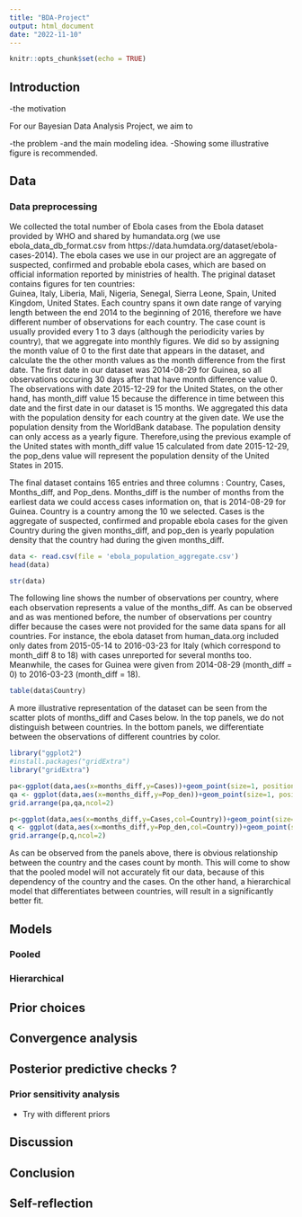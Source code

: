 ```yaml
---
title: "BDA-Project"
output: html_document
date: "2022-11-10"
---
```


```r
knitr::opts_chunk$set(echo = TRUE)
```

## Introduction 

-the motivation

For our Bayesian Data Analysis Project, we aim to 

-the problem
-and the main modeling idea.
-Showing some illustrative figure is recommended.

## Data

### Data preprocessing

We collected the total number of Ebola cases from the Ebola dataset provided by WHO and shared by humandata.org (we use ebola_data_db_format.csv from https://data.humdata.org/dataset/ebola-cases-2014). The ebola cases we use in our project are an aggregate of suspected, confirmed and probable ebola cases, which are based on official information reported by ministries of health. The priginal dataset contains figures for ten countries: 	
Guinea,  Italy,  Liberia,  Mali,  Nigeria,  Senegal,  Sierra Leone,  Spain,  United Kingdom,  United States. Each country spans it own date range of varying length between the end 2014 to the beginning of 2016, therefore we have different number of observations for each country. The case count is usually provided every 1 to 3 days (although the periodicity varies by country), that we aggregate into monthly figures. We did so by assigning the month value of 0 to the first date that appears in the dataset, and calculate the the other month values as the month difference from the first date. The first date in our dataset was 2014-08-29 for Guinea, so all observations occuring 30 days after that have month difference value 0. The observations with date 2015-12-29 for the United States, on the other hand, has month_diff value 15 because the difference in time between this date and the first date in our dataset is 15 months.
We aggregated this data with the population density for each country at the given date. We use the population density from the WorldBank database. The population density can only access as a yearly figure. Therefore,using the previous example of the United states with month_diff value 15 calculated from date 2015-12-29, the pop_dens value will represent the population density of the United States in 2015. 

The final dataset contains 165 entries and three columns : Country, Cases, Months\_diff, and Pop\_dens. Months_diff is the number of months from the earliest data we could access cases information on, that is 2014-08-29 for Guinea. Country is a country among the 10 we selected. Cases is the aggregate of suspected, confirmed and propable ebola cases for the given Country during the given months_diff, and pop_den is yearly population density that the country had during the given months_diff.


```r
data <- read.csv(file = 'ebola_population_aggregate.csv')
head(data)
```
```r
str(data)
```


The following line shows the number of observations per country, where each observation represents a value of the months_diff. As can be observed and as was mentioned before, the number of observations per country differ because the cases were not provided for the same data spans for all countries. For instance, the ebola dataset from human_data.org included only dates from 2015-05-14 to 2016-03-23 for Italy (which correspond to month_diff 8 to 18) with cases unreported for several months too. Meanwhile, the cases for Guinea were given from 2014-08-29 (month_diff = 0) to 2016-03-23 (month_diff = 18). 


```r
table(data$Country)
```
A more illustrative representation of the dataset can be seen from the scatter plots of months_diff and Cases below. In the top panels, we do not distinguish between countries. In the bottom panels, we differentiate between the observations of different countries by color. 

```r
library("ggplot2")
#install.packages("gridExtra") 
library("gridExtra")

pa<-ggplot(data,aes(x=months_diff,y=Cases))+geom_point(size=1, position = "jitter")
qa <- ggplot(data,aes(x=months_diff,y=Pop_den))+geom_point(size=1, position = "jitter")
grid.arrange(pa,qa,ncol=2)
```
```r
p<-ggplot(data,aes(x=months_diff,y=Cases,col=Country))+geom_point(size=1,position = "jitter")+theme(legend.position="bottom", legend.text = element_text(size=3))
q <- ggplot(data,aes(x=months_diff,y=Pop_den,col=Country))+geom_point(size=1,position = "jitter")+theme(legend.position="bottom", legend.text = element_text(size=3))
grid.arrange(p,q,ncol=2)

```

As can be observed from the panels above, there is obvious relationship between the country and the cases count by month. This will come to show that the pooled model will not accurately fit our data, because of this dependency of the country and the cases. On the other hand, a hierarchical model that differentiates between countries, will result in a significantly better fit. 

## Models 


### Pooled



### Hierarchical


## Prior choices


## Convergence analysis


## Posterior predictive checks ?


### Prior sensitivity analysis 
 - Try with different priors
 
 
 
## Discussion 

## Conclusion

## Self-reflection 